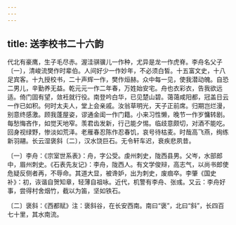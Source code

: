 ```yaml
---
---
---
```

title: 送李校书二十六韵
---




代北有豪鹰，生子毛尽赤。渥洼骐骥儿一作种，尤异是龙一作虎脊。李舟名父子〔一〕，清峻流樊作时辈伯。人间好少一作妙年，不必须白皙。十五富文史，十八足宾客。十九授校书，二十声辉一作，樊作烜赫。众中每一见，使我潜动魄。自恐二男儿，辛勤养无益。乾元元一作二年春，万姓始安宅。舟也衣彩衣，告我欲远适。倚门固有望，敛衽就行役。南登吟白华，已见楚山碧。蔼蔼咸阳都，冠盖日云一作已如积。何时太夫人，堂上会亲戚。汝翁草明光，天子正前席。归期岂烂漫，别意终感激。顾我蓬屋姿，谬通金闺一作门籍。小来习性懒，晚节一作岁慵转剧。每愁悔吝作，如觉天地窄。羡君齿发新，行己能夕惕。临歧意颇切，对酒不能吃。回身视绿野，惨淡如荒泽。老雁春忍陈作忍春饥，哀号待枯麦。时哉高飞燕，绚练新羽翮。长云湿褒斜〔二〕，汉水饶巨石。无令轩车迟，衰疾悲夙昔。

〔一〕李舟：《宗室世系表》：舟，字公受。虔州刺史，陇西县男。父岑，水部郎中，眉州刺史。《石表先友记》：李舟，陇西人。有文学俊辩，高志气，以尚书郎使危疑反侧者再，不辱命。其道大显，被谗妒，出为刺史，废痼卒。李肇《国史补》：初，诙谐自贺知章，轻薄自祖咏。近代，机警有李舟、张彧。又云：李舟好事，尝得村舍烟竹，截以为笛，坚如铁石。

〔二〕褒斜：《西都赋》注：褒斜谷，在长安西南。南曰“褒”，北曰“斜”，长四百七十里，其水南流。